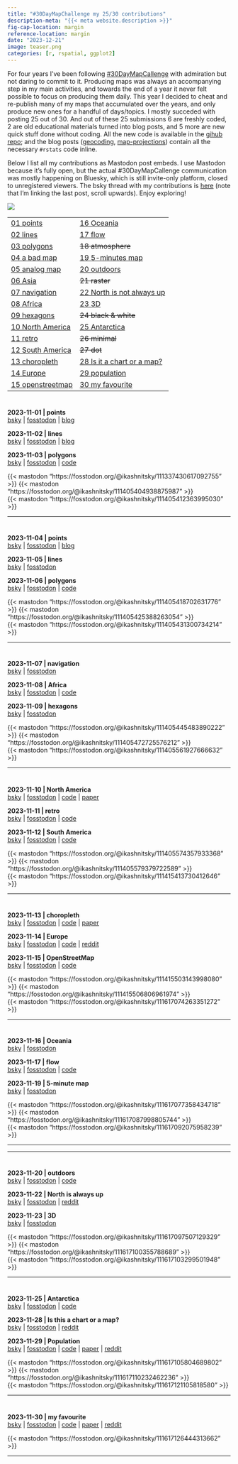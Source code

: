 ```yaml
---
title: "#30DayMapChallenge my 25/30 contributions"
description-meta: "{{< meta website.description >}}"
fig-cap-location: margin
reference-location: margin
date: "2023-12-21"
image: teaser.png
categories: [r, rspatial, ggplot2]
---
```



For four years I've been following [#30DayMapCallenge][30d] with admiration but not daring to commit to it. Producing maps was always an accompanying step in my main activities, and towards the end of a year it never felt possible to focus on producing them daily. This year I decided to cheat and re-publish many of my maps that accumulated over the years, and only produce new ones for a handful of days/topics. I mostly succeded with posting 25 out of 30. And out of these 25 submissions 6 are freshly coded, 2 are old educational materials turned into blog posts, and 5 more are new quick stuff done without coding. All the new code is available in the [gihub repo][git]; and the blog posts ([geocoding][one], [map-projections][one]) contain all the necessary `#rstats` code inline. 

Below I list all my contributions as Mastodon post embeds. I use Mastodon because it's fully open, but the actual #30DayMapCallenge communication was mostly happening on Bluesky, which is still invite-only platform, closed to unregistered viewers. The bsky thread with my contributions is [here][bsky] (note that I'm linking the last post, scroll upwards). Enjoy exploring!

![](30dmc-2023.png)


|   |   |
|---|---|
| [01 points](#d1) | [16 Oceania](#d16) |
| [02 lines](#d2) | [17 flow](#d17) |
| [03 polygons](#d3) | ~~18 atmosphere~~ |
| [04 a bad map](#d4) | [19 5-minutes map](#d19) |
| [05 analog map](#d5) | [20 outdoors](#d20) |
| [06 Asia](#d6) | ~~21 raster~~ |
| [07 navigation](#d7) | [22 North is not always up](#d22) |
| [08 Africa](#d8) | [23 3D](#d23) |
| [09 hexagons](#d9) | ~~24 black & white~~ |
| [10 North America](#d10) | [25 Antarctica](#d25) |
| [11 retro](#d11) | ~~26 minimal~~ |
| [12 South America](#d12) | ~~27 dot~~ |
| [13 choropleth](#d13) | [28 Is it a chart or a map?](#d28) |
| [14 Europe](#d14) | [29 population](#d29) |
| [15 openstreetmap](#d15) | [30 my favourite](#d30) |


# {#d1}
# {#d2}
# {#d3}

:::{.column-page layout-ncol=3 height=500}
**2023-11-01 | points**   
[bsky](https://bsky.app/profile/ikashnitsky.phd/post/3kd5pr6o6xj2t) | [fosstodon](https://fosstodon.org/@ikashnitsky/111337430617092755) | [blog](https://ikashnitsky.phd/2023/geocoding/)  

**2023-11-02 | lines**   
[bsky](https://bsky.app/profile/ikashnitsky.phd/post/3kd7xqamrlu2l) | [fosstodon](https://fosstodon.org/@ikashnitsky/111405404938875987) | 
[blog](https://ikashnitsky.phd/2023/map-borders/)

**2023-11-03 | polygons**   
[bsky](https://bsky.app/profile/ikashnitsky.phd/post/3kd7xqamrlu2l) | [fosstodon](https://fosstodon.org/@ikashnitsky/111405412363995030) | 
[code](https://gist.github.com/ikashnitsky/90483ee3c3c230aa874dffb856d6074b)

{{< mastodon "https://fosstodon.org/@ikashnitsky/111337430617092755" >}} 
{{< mastodon "https://fosstodon.org/@ikashnitsky/111405404938875987" >}}  
{{< mastodon "https://fosstodon.org/@ikashnitsky/111405412363995030" >}}  
:::


***

# {#d4}
# {#d5}
# {#d6}

:::{.column-page layout-ncol=3 height=500}
**2023-11-04 | points**   
[bsky](https://bsky.app/profile/ikashnitsky.phd/post/3kdeawnbl4q24) | [fosstodon](https://fosstodon.org/@ikashnitsky/111405418702631776) | [blog](https://ikashnitsky.phd/2023/map-proj/)  

**2023-11-05 | lines**   
[bsky](https://bsky.app/profile/ikashnitsky.phd/post/3kdh7ufu3uy2v) | [fosstodon](https://fosstodon.org/@ikashnitsky/111405425388263054) 

**2023-11-06 | polygons**   
[bsky](https://bsky.app/profile/ikashnitsky.phd/post/3kdjejp7ipi2u) | [fosstodon](https://fosstodon.org/@ikashnitsky/111405431300734214) | [code](https://github.com/ikashnitsky/30DayMapChallenge/blob/main/src/06-asian-restaurants.R)

{{< mastodon "https://fosstodon.org/@ikashnitsky/111405418702631776" >}} 
{{< mastodon "https://fosstodon.org/@ikashnitsky/111405425388263054" >}}  
{{< mastodon "https://fosstodon.org/@ikashnitsky/111405431300734214" >}}  
:::

***

# {#d7}
# {#d8}
# {#d9}

:::{.column-page layout-ncol=3 height=500}
**2023-11-07 | navigation**   
[bsky](https://bsky.app/profile/ikashnitsky.phd/post/3kdmxhthkae2e) | [fosstodon](https://fosstodon.org/@ikashnitsky/111405445483890222) 

**2023-11-08 | Africa**   
[bsky](https://bsky.app/profile/ikashnitsky.phd/post/3kdocjzuvhq2e) | [fosstodon](https://fosstodon.org/@ikashnitsky/111405472725576212) | [code](https://github.com/ikashnitsky/30DayMapChallenge/blob/77d444be79c5170c83b2b6049847df7b5ec04536/src/08-africa-wpp.R)

**2023-11-09 | hexagons**   
[bsky](https://bsky.app/profile/ikashnitsky.phd/post/3kdqlogcoko2e) | [fosstodon](https://fosstodon.org/@ikashnitsky/111405561927666632) 

{{< mastodon "https://fosstodon.org/@ikashnitsky/111405445483890222" >}} 
{{< mastodon "https://fosstodon.org/@ikashnitsky/111405472725576212" >}}  
{{< mastodon "https://fosstodon.org/@ikashnitsky/111405561927666632" >}}  
:::

***

# {#d10}
# {#d11}
# {#d12}

:::{.column-page layout-ncol=3 height=500}
**2023-11-10 | North America**   
[bsky](https://bsky.app/profile/ikashnitsky.phd/post/3kdtg5brpke22) | [fosstodon](https://fosstodon.org/@ikashnitsky/111405574357933368) | [code](https://github.com/ikashnitsky/demres-geofacet) | [paper](https://doi.org/10.4054/demres.2019.41.17)

**2023-11-11 | retro**   
[bsky](https://bsky.app/profile/ikashnitsky.phd/post/3kdvouy3l2o25) | [fosstodon](https://fosstodon.org/@ikashnitsky/111405579379722589) | [code](https://github.com/ikashnitsky/30DayMapChallenge/blob/77d444be79c5170c83b2b6049847df7b5ec04536/src/08-africa-wpp.R)

**2023-11-12 | South America**   
[bsky](https://bsky.app/profile/ikashnitsky.phd/post/3keafyo6ga422) | [fosstodon](https://fosstodon.org/@ikashnitsky/111415413730412646) | [code](https://github.com/ikashnitsky/30DayMapChallenge/blob/main/src/12-south-america-copa.R)

{{< mastodon "https://fosstodon.org/@ikashnitsky/111405574357933368" >}} 
{{< mastodon "https://fosstodon.org/@ikashnitsky/111405579379722589" >}}  
{{< mastodon "https://fosstodon.org/@ikashnitsky/111415413730412646" >}}  
:::

***

# {#d13}
# {#d14}
# {#d15}

:::{.column-page layout-ncol=3 height=500}
**2023-11-13 | choropleth**   
[bsky](https://bsky.app/profile/ikashnitsky.phd/post/3ke3wnhy6322g) | [fosstodon](https://fosstodon.org/@ikashnitsky/111415503143998080) | [code](https://github.com/CPop-SDU/outsurvival-in-perspective) | [paper](http://doi.org/10.1136/bmjopen-2021-059964)

**2023-11-14 | Europe**   
[bsky](https://bsky.app/profile/ikashnitsky.phd/post/3ke5kdkcsa22e) | [fosstodon](https://fosstodon.org/@ikashnitsky/111415506806961974) | [code](https://github.com/ikashnitsky/five-non-capitals) | 
[reddit](https://www.reddit.com/r/dataisbeautiful/comments/u0r9fh)

**2023-11-15 | OpenStreetMap**   
[bsky](https://bsky.app/profile/ikashnitsky.phd/post/3keaifn7xem2l) | [fosstodon](https://fosstodon.org/@ikashnitsky/111617074263351272) | [code](https://github.com/ikashnitsky/30DayMapChallenge/blob/main/src/12-south-america-copa.R)

{{< mastodon "https://fosstodon.org/@ikashnitsky/111415503143998080" >}} 
{{< mastodon "https://fosstodon.org/@ikashnitsky/111415506806961974" >}}  
{{< mastodon "https://fosstodon.org/@ikashnitsky/111617074263351272" >}}  
:::

***

# {#d16}
# {#d17}
# {#d19}

:::{.column-page layout-ncol=3 height=500}
**2023-11-16 | Oceania**   
[bsky](https://bsky.app/profile/ikashnitsky.phd/post/3kedm72lrgc2g) | [fosstodon](https://fosstodon.org/@ikashnitsky/111617077358434718) 

**2023-11-17 | flow**   
[bsky](https://bsky.app/profile/ikashnitsky.phd/post/3kefic276eg2p) | [fosstodon](https://fosstodon.org/@ikashnitsky/111617087998805744) | [code](https://github.com/ikashnitsky/30DayMapChallenge/blob/main/src/17-flow-places-lived.R)

**2023-11-19 | 5-minute map**   
[bsky](https://bsky.app/profile/ikashnitsky.phd/post/3keuk5ixxbm2d) | [fosstodon](https://fosstodon.org/@ikashnitsky/111617092075958239) 

{{< mastodon "https://fosstodon.org/@ikashnitsky/111617077358434718" >}} 
{{< mastodon "https://fosstodon.org/@ikashnitsky/111617087998805744" >}}  
{{< mastodon "https://fosstodon.org/@ikashnitsky/111617092075958239" >}}  
:::

***

***

# {#d20}
# {#d22}
# {#d23}

:::{.column-page layout-ncol=3 height=500}
**2023-11-20 | outdoors**   
[bsky](https://bsky.app/profile/ikashnitsky.phd/post/3kedm72lrgc2g) | [fosstodon](https://fosstodon.org/@ikashnitsky/111617097507129329) | 
[code](https://github.com/ikashnitsky/30DayMapChallenge/blob/main/src/20-outdoors-strava.R)

**2023-11-22 | North is always up**   
[bsky](https://bsky.app/profile/ikashnitsky.phd/post/3kery3gdarf23) | [fosstodon](https://fosstodon.org/@ikashnitsky/111617100355788689) | [reddit](https://www.reddit.com/r/dataisbeautiful/comments/o6hezy)

**2023-11-23 | 3D**   
[bsky](https://bsky.app/profile/ikashnitsky.phd/post/3keujjd6ajm2d) | [fosstodon](https://fosstodon.org/@ikashnitsky/111617103299501948) 

{{< mastodon "https://fosstodon.org/@ikashnitsky/111617097507129329" >}} 
{{< mastodon "https://fosstodon.org/@ikashnitsky/111617100355788689" >}}  
{{< mastodon "https://fosstodon.org/@ikashnitsky/111617103299501948" >}}  
:::

***

# {#d25}
# {#d28}
# {#d29}

:::{.column-page layout-ncol=3 height=500}
**2023-11-25 | Antarctica**   
[bsky](https://bsky.app/profile/ikashnitsky.phd/post/3kezt7zaify26) | [fosstodon](https://fosstodon.org/@ikashnitsky/111617105804689802) | 
[code](https://github.com/ikashnitsky/30DayMapChallenge/blob/main/src/25-antarctica.R)

**2023-11-28 | Is this a chart or a map?**   
[bsky](https://bsky.app/profile/ikashnitsky.phd/post/3kfagi4o2yw2k) | [fosstodon](https://fosstodon.org/@ikashnitsky/111617110232462236) | [reddit](https://www.reddit.com/r/dataisbeautiful/comments/o6hezy)

**2023-11-29 | Population**   
[bsky](https://bsky.app/profile/ikashnitsky.phd/post/3kfczojm3yb25) | [fosstodon](https://fosstodon.org/@ikashnitsky/111617121105818580) | 
[code](https://github.com/ikashnitsky/covid19-nuts3) | 
[paper](https://doi.org/10.1016/j.worlddev.2020.105170) | 
[reddit](https://www.reddit.com/r/dataisbeautiful/comments/ipek29)

{{< mastodon "https://fosstodon.org/@ikashnitsky/111617105804689802" >}} 
{{< mastodon "https://fosstodon.org/@ikashnitsky/111617110232462236" >}}  
{{< mastodon "https://fosstodon.org/@ikashnitsky/111617121105818580" >}}  
:::


***

# {#d30}

**2023-11-30 | my favourite**   
[bsky](https://bsky.app/profile/ikashnitsky.phd/post/3kfftqm6fqz2j) | [fosstodon](https://fosstodon.org/@ikashnitsky/111617126444313662) | 
[code](https://github.com/ikashnitsky/the-lancet-2018) | 
[paper](https://doi.org/10.1016/s0140-6736(18)31194-2) | 
[reddit](https://www.reddit.com/r/dataisbeautiful/comments/915hxe)

{{< mastodon "https://fosstodon.org/@ikashnitsky/111617126444313662" >}} 

***


[30d]: https://30daymapchallenge.com
[git]: https://github.com/ikashnitsky/30DayMapChallenge
[one]: https://ikashnitsky.phd/2023/geocoding/
[two]: https://ikashnitsky.phd/2023/map-proj/
[bsky]: https://bsky.app/profile/ikashnitsky.phd/post/3kgzxxhdgbm24
